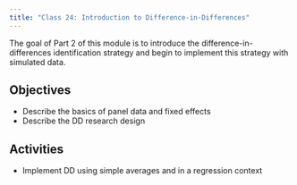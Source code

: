 ```yaml
---
title: "Class 24: Introduction to Difference-in-Differences"
---
```


The goal of Part 2 of this module is to introduce the difference-in-differences identification strategy and begin to implement this strategy with simulated data.


## Objectives

- Describe the basics of panel data and fixed effects
- Describe the DD research design

## Activities 

- Implement DD using simple averages and in a regression context
